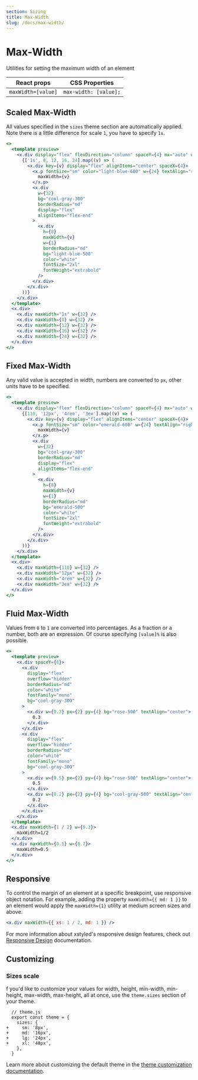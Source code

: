 ```yaml
---
section: Sizing
title: Max-Width
slug: /docs/max-width/
---
```


# Max-Width

Utilities for setting the maximum width of an element

| React props        | CSS Properties        |
| ------------------ | --------------------- |
| `maxWidth=[value]` | `max-width: [value];` |

## Scaled Max-Width

All values specified in the `sizes` theme section are automatically applied. Note there is a little difference for scale `1`, you have to specify `1s`.

```jsx preview color=light-blue
<>
  <template preview>
    <x.div display="flex" flexDirection="column" spaceY={4} mx="auto" w={64}>
      {['1s', 8, 12, 16, 24].map((v) => (
        <x.div key={v} display="flex" alignItems="center" spaceX={4}>
          <x.p fontSize="sm" color="light-blue-600" w={24} textAlign="right">
            maxWidth={v}
          </x.p>
          <x.div
            w={32}
            bg="cool-gray-300"
            borderRadius="md"
            display="flex"
            alignItems="flex-end"
          >
            <x.div
              h={8}
              maxWidth={v}
              w={1}
              borderRadius="md"
              bg="light-blue-500"
              color="white"
              fontSize="2xl"
              fontWeight="extrabold"
            />
          </x.div>
        </x.div>
      ))}
    </x.div>
  </template>
  <x.div>
    <x.div maxWidth="1s" w={32} />
    <x.div maxWidth={8} w={32} />
    <x.div maxWidth={12} w={32} />
    <x.div maxWidth={16} w={32} />
    <x.div maxWidth={24} w={32} />
  </x.div>
</>
```

## Fixed Max-Width

Any valid value is accepted in width, numbers are converted to `px`, other units have to be specified.

```jsx preview color=emerald
<>
  <template preview>
    <x.div display="flex" flexDirection="column" spaceY={4} mx="auto" w={64}>
      {[110, '12px', '4rem', '3ex'].map((v) => (
        <x.div key={v} display="flex" alignItems="center" spaceX={4}>
          <x.p fontSize="sm" color="emerald-600" w={24} textAlign="right">
            maxWidth={v}
          </x.p>
          <x.div
            w={32}
            bg="cool-gray-300"
            borderRadius="md"
            display="flex"
            alignItems="flex-end"
          >
            <x.div
              h={8}
              maxWidth={v}
              w={1}
              borderRadius="md"
              bg="emerald-500"
              color="white"
              fontSize="2xl"
              fontWeight="extrabold"
            />
          </x.div>
        </x.div>
      ))}
    </x.div>
  </template>
  <x.div>
    <x.div maxWidth={110} w={32} />
    <x.div maxWidth="12px" w={32} />
    <x.div maxWidth="4rem" w={32} />
    <x.div maxWidth="3ex" w={32} />
  </x.div>
</>
```

## Fluid Max-Width

Values from `0` to `1` are converted into percentages. As a fraction or a number, both are an expression. Of course specifying `[value]%` is also possible.

```jsx preview color=rose
<>
  <template preview>
    <x.div spaceY={6}>
      <x.div
        display="flex"
        overflow="hidden"
        borderRadius="md"
        color="white"
        fontFamily="mono"
        bg="cool-gray-300"
      >
        <x.div w={0.3} px={2} py={4} bg="rose-500" textAlign="center">
          0.3
        </x.div>
      </x.div>
      <x.div
        display="flex"
        overflow="hidden"
        borderRadius="md"
        color="white"
        fontFamily="mono"
        bg="cool-gray-300"
      >
        <x.div w={0.5} px={2} py={4} bg="rose-500" textAlign="center">
          0.5
        </x.div>
        <x.div w={0.2} px={2} py={4} bg="cool-gray-500" textAlign="center">
          0.2
        </x.div>
      </x.div>
    </x.div>
  </template>
  <x.div maxWidth={1 / 2} w={0.3}>
    maxWidth=1/2
  </x.div>
  <x.div maxWidth={0.5} w={0.7}>
    maxWidth=0.5
  </x.div>
</>
```

## Responsive

To control the margin of an element at a specific breakpoint, use responsive object notation. For example, adding the property `maxWidth={{ md: 1 }}` to an element would apply the `maxWidth={1}` utility at medium screen sizes and above.

```jsx
<x.div maxWidth={{ xs: 1 / 2, md: 1 }} />
```

For more information about xstyled's responsive design features, check out [Responsive Design](@TODO-link) documentation.

## Customizing

### Sizes scale

f you'd like to customize your values for width, height, min-width, min-height, max-width, max-height, all at once, use the `theme.sizes` section of your theme.

```diffjs
  // theme.js
  export const theme = {
    sizes: {
+     sm: '8px',
+     md: '16px',
+     lg: '24px',
+     xl: '48px',
    },
  }
```

Learn more about customizing the default theme in the [theme customization documentation](@TODO-link).
